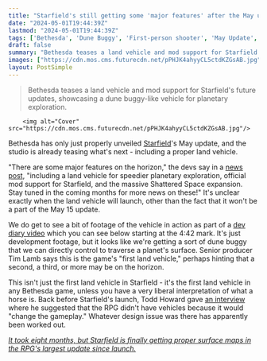 ```yaml
---
title: "Starfield's still getting some 'major features' after the May update, including the RPG's 'first land vehicle'"
date: "2024-05-01T19:44:39Z"
lastmod: "2024-05-01T19:44:39Z"
tags: ['Bethesda', 'Dune Buggy', 'First-person shooter', 'May Update', 'Open-world RPG', 'PC', 'Planetary exploration', 'RPG', 'Shattered Space expansion', 'Starfield']
draft: false
summary: "Bethesda teases a land vehicle and mod support for Starfield's future updates, showcasing a dune buggy-like vehicle for planetary exploration."
images: ["https://cdn.mos.cms.futurecdn.net/pPHJK4ahyyCL5ctdKZGsAB.jpg"]
layout: PostSimple
---
```

> Bethesda teases a land vehicle and mod support for Starfield's future updates, showcasing a dune buggy-like vehicle for planetary exploration.


        <img alt="Cover" src="https://cdn.mos.cms.futurecdn.net/pPHJK4ahyyCL5ctdKZGsAB.jpg"/>
        
Bethesda has only just properly unveiled [Starfield](https://www.gamesradar.com/starfield-guide/)'s May update, and the studio is already teasing what's next - including a proper land vehicle.

"There are some major features on the horizon," the devs say in a [news post](https://bethesda.net/en/game/starfield/article/6WtjA0qCOiOWiPrCwDFjDt/starfield-may-update-highlights), "including a land vehicle for speedier planetary exploration, official mod support for Starfield, and the massive Shattered Space expansion. Stay tuned in the coming months for more news on these!" It's unclear exactly when the land vehicle will launch, other than the fact that it won't be a part of the May 15 update.

We do get to see a bit of footage of the vehicle in action as part of a [dev diary video](https://youtu.be/3ObHRMHtTMY?si=2C_s_lmJtlle4yFj&t=282) which you can see below starting at the 4:42 mark. It's just development footage, but it looks like we're getting a sort of dune buggy that we can directly control to traverse a planet's surface. Senior producer Tim Lamb says this is the game's "first land vehicle," perhaps hinting that a second, a third, or more may be on the horizon. 

This isn't just the first land vehicle in Starfield - it's the first land vehicle in any Bethesda game, unless you have a very liberal interpretation of what a horse is. Back before Starfield's launch, Todd Howard gave [an interview](https://www.youtube.com/watch?v=Q-yYmq35E3I) where he suggested that the RPG didn't have vehicles because it would "change the gameplay." Whatever design issue was there has apparently been worked out.

[<em>It took eight months, but Starfield is finally getting proper surface maps in the RPG's largest update since launch.</em>](https://www.gamesradar.com/games/rpg/it-took-eight-months-but-starfield-is-finally-getting-proper-surface-maps-in-the-rpgs-largest-update-since-launch/)
        